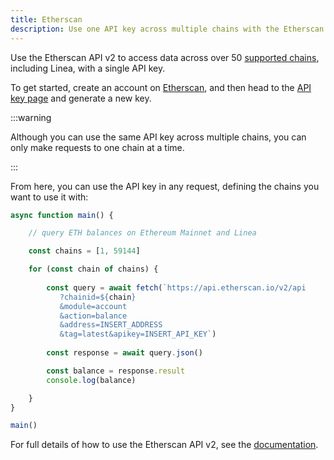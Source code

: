 ```yaml
---
title: Etherscan
description: Use one API key across multiple chains with the Etherscan API v2
---
```


Use the Etherscan API v2 to access data across over 50 [supported chains](https://docs.etherscan.io/etherscan-v2/getting-started/supported-chains), 
including Linea, with a single API key. 

To get started, create an account on [Etherscan](https://etherscan.io/register), and then head to 
the [API key page](https://etherscan.io/myapikey) and generate a new key.

:::warning

Although you can use the same API key across multiple chains, you can only make requests to one
chain at a time.

:::

From here, you can use the API key in any request, defining the chains you want to use it with:

```javascript
async function main() {

    // query ETH balances on Ethereum Mainnet and Linea

    const chains = [1, 59144]

    for (const chain of chains) {
   
        const query = await fetch(`https://api.etherscan.io/v2/api
           ?chainid=${chain}
           &module=account
           &action=balance
           &address=INSERT_ADDRESS
           &tag=latest&apikey=INSERT_API_KEY`)
           
        const response = await query.json()

        const balance = response.result
        console.log(balance)

    }
}

main()
```

For full details of how to use the Etherscan API v2, see the [documentation](https://docs.etherscan.io/etherscan-v2).
